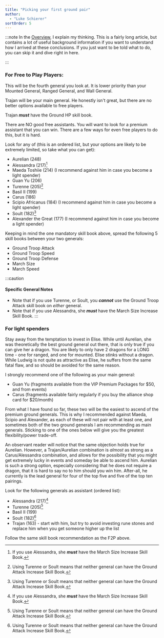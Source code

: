 ```yaml
---
title: "Picking your first ground pair"
author: 
  - "Luke Schierer"
sortOrder: 5
---
```

:::note
In the [Overview][], I explain my thinking.  This is a fairly long article, but
contains a lot of useful background information if you want to understand how I
arrived at these conclusions. If you just want to be told what to do, you can
skip it and dive right in here.

[Overview]: <overview>
:::

### For Free to Play Players:

This will be the fourth general you look at.  It is lower priority than your
Mounted General, Ranged General, and Wall General.

Trajan will be your main general.  He honestly isn't great, but there are no
better options available to free players.

Trajan _**must**_ have the Ground HP skill book.

There are NO good free assistants.  You will want to look for a premium
assistant that you can win.  There are a few ways for even free players to do
this, but it is hard.

Look for any of (this is an ordered list, but your options are likely to be
extremely limited, so take what you can get):

* Aurelian (248)
* Alessandra (217)[^MS]
* Maeda Toshiie (214) (I recommend against him in case you become a light spender)
* Guan Yu (206)
* Turenne (205)[^GA]
* Basil II (199)
* Carus (186)
* Scipio Africanus (184) (I recommend against him in case you become a light spender)
* Soult (182)[^GA]
* Alexander the Great (177) (I recommend against him in case you become a light spender)

Keeping in mind the one mandatory skill book above, spread the following 5
skill books between your two generals:
* Ground Troop Attack
* Ground Troop Speed
* Ground Troop Defense
* March Size
* March Speed

:::caution
#### Specific General Notes
* Note that if you use Turenne, or Soult, you _**cannot**_ use the Ground Troop Attack skill book on *either* general.
* Note that if you use Alessandra, she _**must**_ have the March Size Increase Skill Book.
:::


### For light spenders

Stay away from the temptation to invest in Elise.  While until Aurelian, she
was theoretically the best ground general out there, that is only true if you can give
her a dragon.  You are likely to only have 2 dragons for a LONG time - one for
ranged, and one for mounted. Elise stinks without a dragon.  While Ludwig is
not quite as attractive as Elise, he suffers from the same fatal flaw, and so
should be avoided for the same reason.

I strongly recommend one of the following as your main general:
* Guan Yu (fragments available from the VIP Premium Packages for $50, and from
  events)
* Carus (fragments available fairly regularly if you buy the alliance shop card
  for $20/month)

From what I have found so far, these two will be the easiest to ascend of the
premium ground generals.  This is why I recommended against Maeda, Scipio and
Alexander, as each of these will not pair with at least one, and sometimes both
of the two ground generals I am recommending as main generals.  Sticking to one
of the ones below will give you the greatest flexibility/power trade-off.

An observant reader will notice that the same objection holds true for Aurelian.
However, a Trajan/Aurelian combination is *almost* as strong as a Carus/Alessandra
combination, and allows for the possibility that you might get extremely lucky
in events and someday be able to ascend him.  Aurelian is such a strong option,
especially considering that he does not require a dragon, that it is hard to say
no to him should you win him.  After-all, he currently is the lead general for four
of the top five and five of the top ten pairings.

Look for the following generals as assistant (ordered list):
* Alessandra (217)[^MS]
* Turenne (205)[^GA]
* Basil II (199)
* Soult (182)[^GA]
* Trajan (163) - start with him, but try to avoid investing rune stones and
  replace him when you get someone higher up the list

Follow the same skill book recommendation as the F2P above.

[^GA]: Using Turenne or Soult means that neither general can have the Ground Attack Increase Skill Book.

[^MS]: If you use Alessandra, she _**must**_ have the March Size Increase Skill Book.
